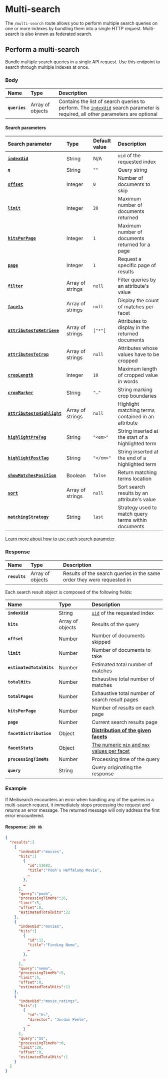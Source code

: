 # Multi-search

The `/multi-search` route allows you to perform multiple search queries on one or more indexes by bundling them into a single HTTP request. Multi-search is also known as federated search.

## Perform a multi-search

Bundle multiple search queries in a single API request. Use this endpoint to search through multiple indexes at once.

<RouteHighlighter method="POST" route="/multi-search"/>

### Body

| Name          | Type             | Description                                                                                                                                          |
| :------------ | :--------------- | :--------------------------------------------------------------------------------------------------------------------------------------------------- |
| **`queries`** | Array of objects | Contains the list of search queries to perform. The [`indexUid`](#search-parameters) search parameter is required, all other parameters are optional |

#### Search parameters

| Search parameter                                                                | Type             | Default value | Description                                         |
| :------------------------------------------------------------------------------ | :--------------- | :------------ | :-------------------------------------------------- |
| **[`indexUid`](/learn/core_concepts/indexes#index-uid)**                     | String           | N/A           | `uid` of the requested index                        |
| **[`q`](/reference/api/search#query-q)**                                     | String           | `""`          | Query string                                        |
| **[`offset`](/reference/api/search#offset)**                                 | Integer          | `0`           | Number of documents to skip                         |
| **[`limit`](/reference/api/search#limit)**                                   | Integer          | `20`          | Maximum number of documents returned                |
| **[`hitsPerPage`](/reference/api/search#number-of-results-per-page)**        | Integer          | `1`           | Maximum number of documents returned for a page     |
| **[`page`](/reference/api/search#page)**                                     | Integer          | `1`           | Request a specific page of results                  |
| **[`filter`](/reference/api/search#filter)**                                 | Array of strings | `null`        | Filter queries by an attribute's value              |
| **[`facets`](/reference/api/search#facets)**                                 | Array of strings | `null`        | Display the count of matches per facet              |
| **[`attributesToRetrieve`](/reference/api/search#attributes-to-retrieve)**   | Array of strings | `["*"]`       | Attributes to display in the returned documents     |
| **[`attributesToCrop`](/reference/api/search#attributes-to-crop)**           | Array of strings | `null`        | Attributes whose values have to be cropped          |
| **[`cropLength`](/reference/api/search#crop-length)**                        | Integer          | `10`          | Maximum length of cropped value in words            |
| **[`cropMarker`](/reference/api/search#crop-marker)**                        | String           | `"…"`         | String marking crop boundaries                      |
| **[`attributesToHighlight`](/reference/api/search#attributes-to-highlight)** | Array of strings | `null`        | Highlight matching terms contained in an attribute  |
| **[`highlightPreTag`](/reference/api/search#highlight-tags)**                | String           | `"<em>"`      | String inserted at the start of a highlighted term  |
| **[`highlightPostTag`](/reference/api/search#highlight-tags)**               | String           | `"</em>"`     | String inserted at the end of a highlighted term    |
| **[`showMatchesPosition`](/reference/api/search#show-matches-position)**     | Boolean          | `false`       | Return matching terms location                      |
| **[`sort`](/reference/api/search#sort)**                                     | Array of strings | `null`        | Sort search results by an attribute's value         |
| **[`matchingStrategy`](/reference/api/search#matching-strategy)**            | String           | `last`        | Strategy used to match query terms within documents |

[Learn more about how to use each search parameter](/reference/api/search#search-parameters).

### Response

| Name          | Type             | Description                                                            |
| :------------ | :--------------- | :--------------------------------------------------------------------- |
| **`results`** | Array of objects | Results of the search queries in the same order they were requested in |

Each search result object is composed of the following fields:

| Name                     | Type             | Description                                                                             |
| :----------------------- | :--------------- | :-------------------------------------------------------------------------------------- |
| **`indexUid`**           | String           | [`uid`](/learn/core_concepts/indexes#index-uid) of the requested index               |
| **`hits`**               | Array of objects | Results of the query                                                                    |
| **`offset`**             | Number           | Number of documents skipped                                                             |
| **`limit`**              | Number           | Number of documents to take                                                             |
| **`estimatedTotalHits`** | Number           | Estimated total number of matches                                                       |
| **`totalHits`**          | Number           | Exhaustive total number of matches                                                      |
| **`totalPages`**         | Number           | Exhaustive total number of search result pages                                          |
| **`hitsPerPage`**        | Number           | Number of results on each page                                                          |
| **`page`**               | Number           | Current search results page                                                             |
| **`facetDistribution`**  | Object           | **[Distribution of the given facets](/reference/api/search#facetdistribution)**      |
| **`facetStats`**         | Object           | [The numeric `min` and `max` values per facet](/reference/api/search#facetstats) |
| **`processingTimeMs`**   | Number           | Processing time of the query                                                            |
| **`query`**              | String           | Query originating the response                                                          |

### Example

<CodeSamples id="multi_search_1" />

<Capsule intent="warning">
If Meilisearch encounters an error when handling any of the queries in a multi-search request, it immediately stops processing the request and returns an error message. The returned message will only address the first error encountered.
</Capsule>

#### Response: `200 Ok`

```json
{
  "results":[
    {
      "indexUid":"movies",
      "hits":[
        {
          "id":13682,
          "title":"Pooh's Heffalump Movie",
          …
        },
        …
      ],
      "query":"pooh",
      "processingTimeMs":26,
      "limit":5,
      "offset":0,
      "estimatedTotalHits":22
    },
    {
      "indexUid":"movies",
      "hits":[
        {
          "id":12,
          "title":"Finding Nemo",
          …
        },
        …
      ],
      "query":"nemo",
      "processingTimeMs":5,
      "limit":5,
      "offset":0,
      "estimatedTotalHits":11
    },
    {
      "indexUid":"movie_ratings",
      "hits":[
        {
          "id":"Us",
          "director": "Jordan Peele",
          …
        }
      ],
      "query":"Us",
      "processingTimeMs":0,
      "limit":20,
      "offset":0,
      "estimatedTotalHits":1
    }
  ]
}
```
